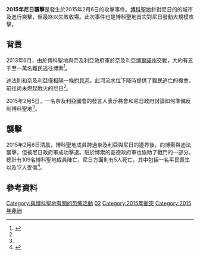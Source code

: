 {{NoteTA
|G1=地名
}}
{{Infobox military conflict
|conflict=2015年尼日襲擊
|partof={{link-en|奈及利亞伊斯蘭叛亂|Islamist insurgency in Nigeria}}
|image=
|caption=
|date=2015年2月6日<ref name=SaM/>
|place={{flag|尼日尔}}{{link-en|博索|Bosso, Niger}}與{{link-en|迪法|Diffa}}<ref name=SaM/>
|result=尼日勝利
|combatant1={{flag|Niger}}<br>{{flag|Chad}}<ref name=SaM/>
|combatant2=[[博科聖地|博科聖地]]
|commander1={{flagicon|Niger}} 亞亞·達烏德 {{WIA}}<ref name=SaM/>
|commander2=[[阿布巴卡爾·謝考|阿布巴卡爾·謝考]]
|strength1=
|strength2= 
|casualties1=5人陣亡<br>17人受傷<ref name=SaM/>
|casualties2=109人陣亡<ref name=SaM/>
}}
'''2015年尼日襲擊'''是發生於2015年2月6日的攻擊事件。[[博科聖地|博科聖地]]針對尼日的的城市{{link-en|博索|Bosso, Niger}}及{{link-en|迪法|Diffa}}進行突擊，但最終以失敗收場。此次事件也是博科聖地首次對尼日發動大規模攻擊。

== 背景 ==
2013年6月，由於博科聖地與奈及利亞政府軍於奈及利亞[[博爾諾州|博爾諾州]]交戰，大約有五千至一萬名難民逃往博索<ref>{{cite news|last=Nossiter|first=Adam|title=In Nigeria, ‘Killing People Without Asking Who They Are’|url=http://www.nytimes.com/2013/06/06/world/africa/nigerian-refugees-accuse-army-of-excess-force.html?hp|accessdate=2013-06-06|newspaper=[[紐約時報|紐約時報]]|date=2013-06-05|archive-date=2013-06-06|archive-url=https://web.archive.org/web/20130606164529/http://www.nytimes.com/2013/06/06/world/africa/nigerian-refugees-accuse-army-of-excess-force.html?hp|dead-url=no}}</ref>。

迪法則和奈及利亞僅相隔一條[[約貝河|約貝河]]。此河流水位下降時提供了難民逃亡的機會，前往尚未燃起戰火的尼日<ref name=SaM/>。

2015年2月5日，一名奈及利亞國會的發言人表示將會和尼日政府討論如何準備反制博科聖地<ref name=SaM/>。

== 襲擊 ==
2015年2月6日清晨，博科聖地成員跨過奈及利亞與尼日的邊界後，向博索與迪法襲擊，但被尼日政府軍成功擊退。駐於博索的查德政府軍也協助了戰鬥的一部分。總計有109名博科聖地成員陣亡，尼日方面則有5人死亡，其中包括一名平民喪生以及17人受傷<ref name=SaM>{{cite web|url=http://news.yahoo.com/first-boko-haram-attack-niger-witnesses-000757903.html|title='109 Boko Haram fighters dead' after first attack on Niger|work=AFP|date=2015-02-06|accessdate=2015-02-07|archive-date=2015-02-07|archive-url=https://web.archive.org/web/20150207104207/http://news.yahoo.com/first-boko-haram-attack-niger-witnesses-000757903.html|dead-url=no}}</ref>。

== 參考資料 ==
{{reflist}}

{{DEFAULTSORT:Niger raid}}
[[Category:與博科聖地有關的恐怖活動|Category:與博科聖地有關的恐怖活動]]
[[Category:2015年恐怖活動|02]]
[[Category:2015年衝突|Category:2015年衝突]]
[[Category:2015年非洲|Category:2015年非洲]]
